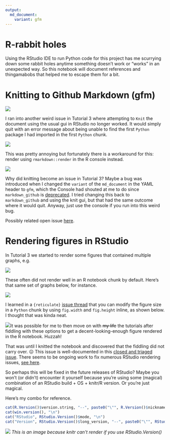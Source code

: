 ```yaml
---
output:
  md_document:
    variant: gfm
---
```


# R-rabbit holes

Using the RStudio IDE to run Python code for this project has me scurrying down some rabbit holes anytime something doesn't work or "works" in an unexpected way. So this notebook will document references and thingamabobs that helped me to escape them for a bit.

# Knitting to Github Markdown (gfm)

![](images/knit-gui.PNG)

I ran into another weird issue in Tutorial 3 where attempting to `Knit` the document using the usual gui in RStudio no longer worked. It would simply quit with an error message about being unable to find the first `Python` package I had imported in the first `Python` chunk.

![](images/render-using-knit-gui.PNG)

This was pretty annoying but fortunately there is a workaround for this: render using `rmarkdown::render` in the R console instead.

[![](images/render-using-console.PNG)](https://github.com/rstudio/reticulate/issues/863#issuecomment-1096556772)

Why did knitting become an issue in Tutorial 3? Maybe a bug was introduced when I changed the `variant` of the `md_document` in the YAML header to `gfm`, which the Console had shouted at me to do since `markdown_github` is  [deprecated](https://github.com/r-lib/pkgdown/pull/1473). I tried changing this back to `markdown_github` and using the knit gui, but that had the same outcome where it would quit. Anyway, just use the console if you run into this weird bug. 

Possibly related open issue [here](https://github.com/rstudio/reticulate/issues/863). 

# Rendering figures in RStudio

In Tutorial 3 we started to render some figures that contained multiple graphs, e.g.

[![](images/tut3-visual.PNG)](https://uvadlc-notebooks.readthedocs.io/en/latest/tutorial_notebooks/tutorial3/Activation_Functions.html#Visualizing-the-gradient-flow-after-initialization)

These often did not render well in an R notebook chunk by default. Here's that same set of graphs below, for instance.

![](images/tut3-visual-rchunk-bad.PNG)

I learned in a `{reticulate}` [issue thread](https://github.com/rstudio/reticulate/issues/1140#issuecomment-1625607199) that you can modify the figure size in a `Python` chunk by using `fig.width` and `fig.height` inline, as shown below. I thought that was kinda neat.

![](images/tut3-visual-rchunk-better.PNG)It was possible for me to then move on with ~~my life~~ the tutorials after fiddling with these options to get a decent-looking-enough figure rendered in the R notebook. Huzzah!

That was until I knitted the notebook and discovered that the fiddling did not carry over. 😖 This issue is well-documented in this [closed and triaged issue](https://github.com/rstudio/rstudio/issues/4521#issuecomment-1414371481). There seems to be ongoing work to fix numerous RStudio rendering issues, [see here](https://github.com/rstudio/rstudio/issues/12740).

So perhaps this will be fixed in the future releases of RStudio? Maybe you won't (or didn't) encounter it yourself because you're using some (magical) combination of an RStudio build + OS + knitr/R version. Or you're just magical.

Here's my combo for reference.

```r
cat(R.Version()$version.string, "--", paste0("\"", R.Version()$nickname, "\""), "\n")
cat(win.version(), "\n")
cat("RStudio", RStudio.Version()$mode, "\n")
cat("Version", RStudio.Version()$long_version, "--", paste0("\"", RStudio.Version()$release_name, "\""))
```

[![](images/version-info.PNG)](https://community.rstudio.com/t/rstudio-version-not-found-on-knit/8088/3)
*This is an image because knitr can\'t render if you use RStudio.Version()*
